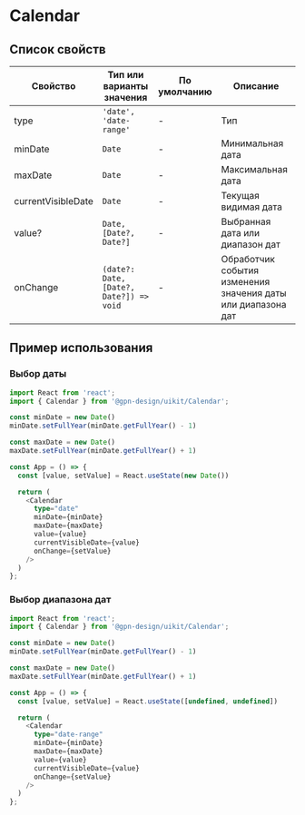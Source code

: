 
# Calendar

## Список свойств

| Свойство              | Тип или варианты значения               | По умолчанию    | Описание                                                     |
| --------------------- | ----------------------------------------| --------------- | ------------------------------------------------------------ |
| type                  | `'date', 'date-range'`                  | -               | Тип                                                          |
| minDate               | `Date`                                  | -               | Минимальная дата                                             |
| maxDate               | `Date`                                  | -               | Максимальная дата                                            |
| currentVisibleDate    | `Date`                                  | -               | Текущая видимая дата                                         |
| value?                | `Date, [Date?, Date?]`                  | -               | Выбранная дата или диапазон дат                              |
| onChange              | `(date?: Date, [Date?, Date?]) => void` | -               | Обработчик события изменения значения даты или диапазона дат |

## Пример использования

### Выбор даты

```ts
import React from 'react';
import { Calendar } from '@gpn-design/uikit/Calendar';

const minDate = new Date()
minDate.setFullYear(minDate.getFullYear() - 1)

const maxDate = new Date()
maxDate.setFullYear(minDate.getFullYear() + 1)

const App = () => {
  const [value, setValue] = React.useState(new Date())

  return (
    <Calendar
      type="date"
      minDate={minDate}
      maxDate={maxDate}
      value={value}
      currentVisibleDate={value}
      onChange={setValue}
    />
  )
};
```

### Выбор диапазона дат

```ts
import React from 'react';
import { Calendar } from '@gpn-design/uikit/Calendar';

const minDate = new Date()
minDate.setFullYear(minDate.getFullYear() - 1)

const maxDate = new Date()
maxDate.setFullYear(minDate.getFullYear() + 1)

const App = () => {
  const [value, setValue] = React.useState([undefined, undefined])

  return (
    <Calendar
      type="date-range"
      minDate={minDate}
      maxDate={maxDate}
      value={value}
      currentVisibleDate={value}
      onChange={setValue}
    />
  )
};
```